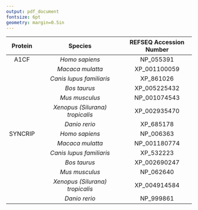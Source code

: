 ```yaml
---
output: pdf_document
fontsize: 6pt 
geometry: margin=0.5in
---
```


| Protein |            Species            | REFSEQ Accession Number |
|:-------:|:-----------------------------:|:-----------------------:|
|   A1CF  |          *Homo sapiens*         |        NP_055391        |
|         |         *Macaca mulatta*        |       XP_001100059      |
|         |     *Canis lupus familiaris*    |        XP_861026        |
|         |           *Bos taurus*          |       XP_005225432      |
|         |          *Mus musculus*         |       NP_001074543      |
|         | *Xenopus (Silurana) tropicalis* |       XP_002935470      |
|         |          *Danio rerio*          |        XP_685178        |
|   SYNCRIP  |          *Homo sapiens*         |        NP_006363        |
|         |         *Macaca mulatta*        |       NP_001180774     |
|         |     *Canis lupus familiaris*    |        XP_532223        |
|         |           *Bos taurus*          |      XP_002690247     |
|         |          *Mus musculus*         |       NP_062640      |
|         | *Xenopus (Silurana) tropicalis* |       XP_004914584      |
|         |          *Danio rerio*          |        NP_999861        |